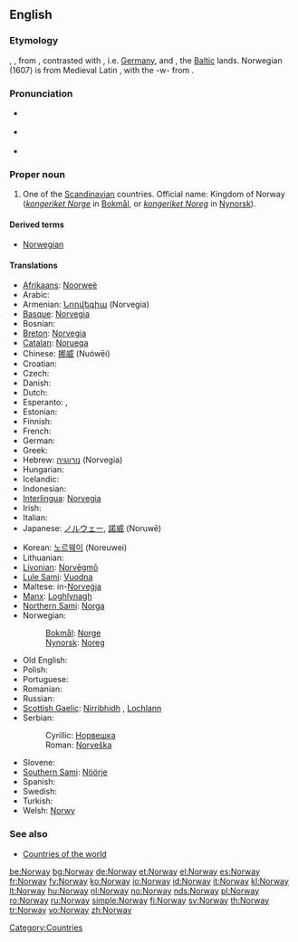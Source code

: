 ==English==
{{wikipedia}}

===Etymology===
{{etyl|ang}} {{term|Norweg|lang=ang}}, {{term|Norþweg|lang=ang}}, from {{etyl|non}} {{term|Norvegr||north way|lang=non}}, contrasted with {{term|suthrvegar||south way|lang=non}}, i.e. [[w:Germany|Germany]], and {{term|austrvegr||east way|lang=non}}, the [[w:Baltic states|Baltic]] lands. Norwegian (1607) is from Medieval Latin {{term|Norvegia|lang=la}}, with the -w- from {{term|Norway|lang=en}}.

===Pronunciation===
* {{a|UK}} {{IPA|/ˈnɔː.weɪ/}}
* {{a|US}} {{IPA|/ˈnɔɹ.weɪ/}}
* {{audio|en-us-Norway.ogg|Audio (US)}}

===Proper noun===
{{en-proper noun}}

# One of the [[Scandinavian]] countries. Official name: Kingdom of Norway (''[[kongeriket Norge]]'' in [[Bokmål]], or ''[[kongeriket Noreg]]'' in [[Nynorsk]]).

====Derived terms====
* [[Norwegian]]

====Translations====
{{trans-top|Scandinavian country}}
* [[Afrikaans]]: [[Noorweë]]
* Arabic: {{Arab|[[النرويج]]}} {{IPAchar|(an-narwīj)}}
* Armenian: [[Նորվեգիա]] (Norvegia)
* [[Basque]]: [[Norvegia]]
* Bosnian: {{t-|bs|Norveška|f}}
* [[Breton]]: [[Norvegia]]
* [[Catalan]]: [[Noruega]] {{f}}
* Chinese: [[挪威]] (Nuówēi)
* Croatian: {{t|hr|Norveška|alt=Nòrveškā|f}}
* Czech: {{t+|cs|Norsko}}
* Danish: {{t-|da|Norge}}
* Dutch: {{t+|nl|Noorwegen}}
* Esperanto: {{t-|eo|Norvegio|xs=Esperanto}}, {{t-|eo|Norvegujo|xs=Esperanto}}
* Estonian: {{t+|et|Norra}}
* Finnish: {{t+|fi|Norja}}
* French: {{t+|fr|Norvège|f}}
* German: {{t+|de|Norwegen|n}}
* Greek: {{t+|el|Νορβηγία|f|tr=Norvigía|sc=Grek}}
* Hebrew: [[נורווגיה]] (Norvegia) {{f}}
* Hungarian: {{t+|hu|Norvégia}}
* Icelandic: {{t+|is|Noregur|m}}
* Indonesian: {{t-|id|Norwegia|xs=Indonesian}}
* [[Interlingua]]: [[Norvegia]]
* Irish: {{t-|ga|Iorua|f|alt=an Iorua|xs=Irish}}
* Italian: {{t+|it|Norvegia|f}}
* Japanese: [[ノルウェー]], [[諾威]] (Noruwē)
{{trans-mid}}
* Korean: [[노르웨이]] (Noreuwei)
* Lithuanian: {{t+|lt|Norvegija|xs=Lithuanian}}
* [[Livonian]]: [[Norvēgmō]]
* [[Lule Sami]]: [[Vuodna]]
* Maltese: in-[[Norveġja]]
* [[Manx]]: [[Loghlynagh]]
* [[Northern Sami]]: [[Norga]]
* Norwegian:
*: [[Bokmål]]: [[Norge]]
*: [[Nynorsk]]: [[Noreg]]
* Old English: {{t-|ang|Norþweg|m|alt=Norþweġ|xs=Old English}}
* Polish: {{t+|pl|Norwegia|f}}
* Portuguese: {{t+|pt|Noruega|f}}
* Romanian: {{t+|ro|Norvegia|f}}
* Russian: {{t+|ru|Норвегия|f|tr=Norvégija|sc=Cyrl}}
* [[Scottish Gaelic]]: [[Nirribhidh]] {{f}}, [[Lochlann]] {{m|f}}
* Serbian:
*: Cyrillic: [[Норвешка#Serbian|Норвешка]] {{f}}
*: Roman: [[Norveška#Serbian|Norveška]] {{f}}
* Slovene: {{t+|sl|Norveška|f}}
* [[Southern Sami]]: [[Nöörje]]
* Spanish: {{t+|es|Noruega|f}}
* Swedish: {{t+|sv|Norge}}
* Turkish: {{t+|tr|Norveç}}
* Welsh: [[Norwy]]
{{trans-bottom}}

===See also===
* [[Appendix:Countries of the world|Countries of the world]]

[[Category:Countries]]

[[be:Norway]]
[[bg:Norway]]
[[de:Norway]]
[[et:Norway]]
[[el:Norway]]
[[es:Norway]]
[[fr:Norway]]
[[fy:Norway]]
[[ko:Norway]]
[[io:Norway]]
[[id:Norway]]
[[it:Norway]]
[[kl:Norway]]
[[lt:Norway]]
[[hu:Norway]]
[[nl:Norway]]
[[no:Norway]]
[[nds:Norway]]
[[pl:Norway]]
[[ro:Norway]]
[[ru:Norway]]
[[simple:Norway]]
[[fi:Norway]]
[[sv:Norway]]
[[th:Norway]]
[[tr:Norway]]
[[vo:Norway]]
[[zh:Norway]]